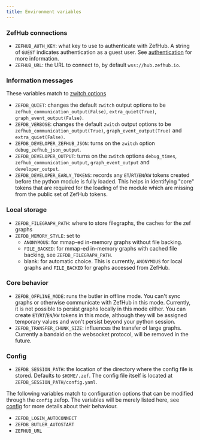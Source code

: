 ```yaml
---
title: Environment variables
---
```


### ZefHub connections

- `ZEFHUB_AUTH_KEY`: what key to use to authenticate with ZefHub. A string of
  `GUEST` indicates authentication as a guest user. See
  [authentication](configuration-auth) for more information.
- `ZEFHUB_URL`: the URL to connect to, by default `wss://hub.zefhub.io`.

### Information messages

These variables match to [zwitch options](configuration-messages)

- `ZEFDB_QUIET`: changes the default `zwitch` output options to be
  `zefhub_communication_output(False)`, `extra_quiet(True)`,
  `graph_event_output(False)`.
- `ZEFDB_VERBOSE`: changes the default `zwitch` output options to be
  `zefhub_communication_output(True)`, `graph_event_output(True)` and
  `extra_quiet(False)`.
- `ZEFDB_DEVELOPER_ZEFHUB_JSON`: turns on the `zwitch` option `debug_zefhub_json_output`.
- `ZEFDB_DEVELOPER_OUTPUT`: turns on the `zwitch` options `debug_times`,
  `zefhub_communication_output`, `graph_event_output` and `developer_output`.
- `ZEFDB_DEVELOPER_EARLY_TOKENS`: records any `ET`/`RT`/`EN`/`KW` tokens created
  before the python module is fully loaded. This helps in identifying "core"
  tokens that are required for the loading of the module which are missing from
  the public set of ZefHub tokens.

### Local storage

- `ZEFDB_FILEGRAPH_PATH`: where to store filegraphs, the caches for the zef graphs
- `ZEFDB_MEMORY_STYLE`: set to
  - `ANONYMOUS`: for mmap-ed in-memory graphs without file backing.
  - `FILE_BACKED`: for mmap-ed in-memory graphs with cached file backing, see `ZEFDB_FILEGRAPH_PATH`.
  - blank: for automatic choice. This is currently, `ANONYMOUS` for local graphs and `FILE_BACKED` for graphs accessed from ZefHub.

### Core behavior

- `ZEFDB_OFFLINE_MODE`: runs the butler in offline mode. You can't sync graphs
  or otherwise communicate with ZefHub in this mode. Currently, it is not
  possible to persist graphs locally in this mode either. You can create
  `ET`/`RT`/`EN`/`KW` tokens in this mode, although they will be assigned
  temporary values and won't persist beyond your python session.
- `ZEFDB_TRANSFER_CHUNK_SIZE`: influences the transfer of large graphs.
  Currently a bandaid on the websocket protocol, will be removed in the future.

### Config

- `ZEFDB_SESSION_PATH`: the location of the directory where the config file is
  stored. Defaults to `$HOME/.zef`. The config file itself is located at `ZEFDB_SESSION_PATH/config.yaml`.

The following variables match to configuration options that can be modified through the
`config` zefop. The variables will be merely listed here, see [config](configuration-config) for more
details about their behaviour.

- `ZEFDB_LOGIN_AUTOCONNECT`
- `ZEFDB_BUTLER_AUTOSTART`
- `ZEFHUB_URL`
